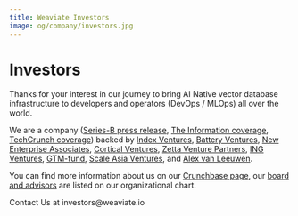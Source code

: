 ```yaml
---
title: Weaviate Investors
image: og/company/investors.jpg
---
```



<MetaSEO img="og/company/investors.jpg" />

<div className="text-center custom-page">

# Investors

Thanks for your interest in our journey to bring AI Native vector database infrastructure to developers and operators (DevOps / MLOps) all over the world.

We are a company ([Series-B press release](https://www.prnewswire.com/news-releases/weaviate-raises-50-million-series-b-funding-to-meet-soaring-demand-for-ai-native-vector-database-technology-301803296.html), [The Information coverage](https://www.theinformation.com/articles/index-ventures-leads-50-million-investment-in-ai-startup-weaviate), [TechCrunch coverage](https://techcrunch.com/2022/02/22/semi-technologies-search-engine-data/)) backed by [Index Ventures](https://www.indexventures.com/), [Battery Ventures](https://www.battery.com/), [New Enterprise Associates](https://www.nea.com/portfolio?keywords=Weaviate&event=Portfolio+Bottom+Search#companies), [Cortical Ventures](https://cortical.vc/), [Zetta Venture Partners](https://zettavp.com/companies/weaviate), [ING Ventures](https://www.ing.com/Investor-relations.htm), [GTM-fund](https://www.gtmfund.com/), [Scale Asia Ventures](https://www.sav.vc/), and [Alex van Leeuwen](https://www.linkedin.com/in/alexvanleeuwen/).

You can find more information about us on our [Crunchbase page](https://www.crunchbase.com/organization/weaviate), our [board and advisors](https://theorg.com/org/weaviate/org-chart) are listed on our organizational chart.

</div>

<ButtonContainer>
  <LinkButton link="mailto:investors@weaviate.io">
    Contact Us at investors@weaviate.io
  </LinkButton>
</ButtonContainer>
